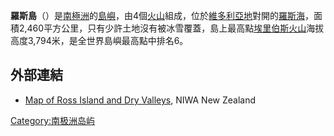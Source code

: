 {{Infobox Islands
| name             = 羅斯島
| image name       = RossIslandMap.jpg
| image caption    = 
| locator map      = RossIsland-pos.png
| map caption      = 
| map_custom       = no
| nickname         =
| location         = [[南極洲|南極洲]]
| coordinates      = {{Coord|77|30|S|168|00|E|scale:2000000|display=inline,title}}
| archipelago      = [[羅斯群島|羅斯群島]]
| total islands    =
| major islands    =
| area_km2         = 2460     <!-- | area             = {{convert|2460|km2|sqmi|0|abbr=on}} -->
| length_km =
| width_km =
| highest mount    = [[埃里伯斯火山|埃里伯斯火山]]
| elevation_m         = 3794     <!-- | elevation        = {{convert|3794|m|ft|0|abbr=on}} -->
| population       = 100
| population as of =
| density_km2 =
| ethnic groups    =
| country          = 
| additional info  = 根據[[南極條約體系|南極條約體系]]管理
}}

'''羅斯島'''（{{lang-en|Ross Island}}）是[[南極洲|南極洲]]的[[島嶼|島嶼]]，由4個[[火山|火山]]組成，位於[[維多利亞地|維多利亞地]]對開的[[羅斯海|羅斯海]]，面積2,460平方公里，只有少許土地沒有被冰雪覆蓋，島上最高點[[埃里伯斯火山|埃里伯斯火山]]海拔高度3,794米，是全世界島嶼最高點中排名6。

==外部連結==
* [http://www.niwa.co.nz/__data/assets/image/0018/52209/bar6_large.jpg Map of Ross Island and Dry Valleys]{{dead link|date=2018年1月 |bot=InternetArchiveBot |fix-attempted=yes }}, NIWA New Zealand

{{Antarctica-geo-stub}}

[[Category:南极洲岛屿|Category:南极洲岛屿]]